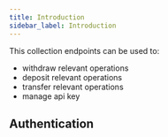 ```yaml
---
title: Introduction
sidebar_label: Introduction
---
```

This collection endpoints can be used to:
* withdraw relevant operations
* deposit relevant operations
* transfer relevant operations
* manage api key

## Authentication